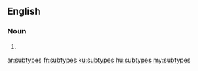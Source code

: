 ==English==

===Noun===
{{head|en}}

# {{plural of|subtype}}

[[ar:subtypes]]
[[fr:subtypes]]
[[ku:subtypes]]
[[hu:subtypes]]
[[my:subtypes]]